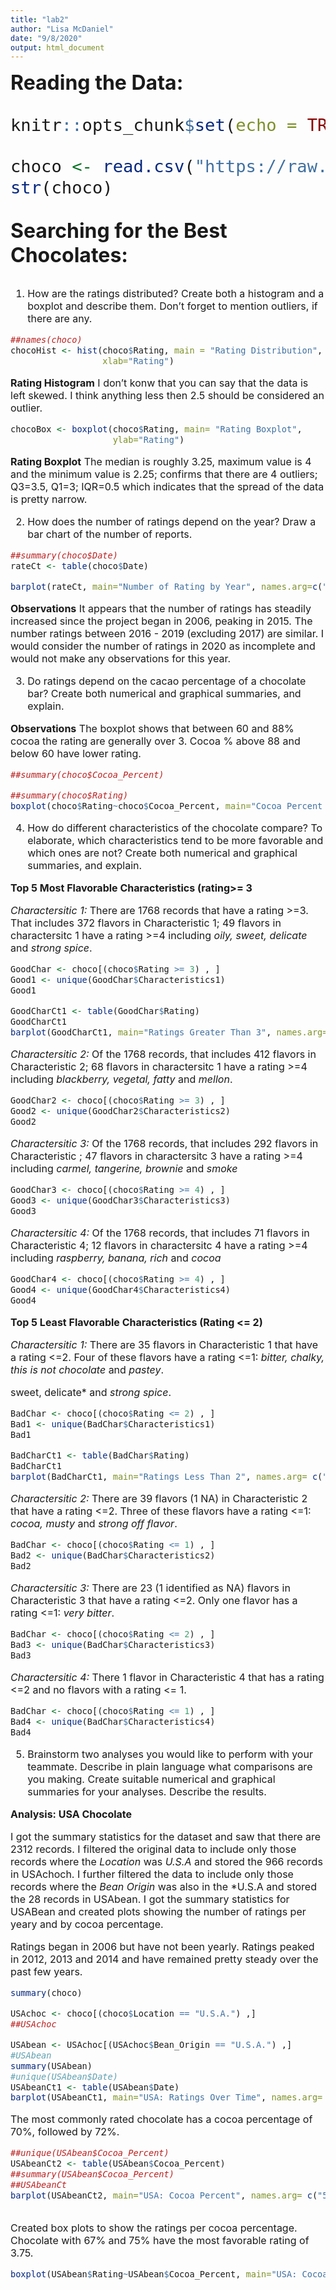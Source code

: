 ---
title: "lab2"
author: "Lisa McDaniel"
date: "9/8/2020"
output: html_document
---
<font size="6"> **Reading the Data:**

```{r setup, include=FALSE}
knitr::opts_chunk$set(echo = TRUE, comment=NA)
```
```{r}
choco <- read.csv("https://raw.githubusercontent.com/xdaiISU/ds202materials/master/hwlabs/data/choco.csv") 
str(choco) 
```
<font size="6"> **Searching for the Best Chocolates:**
<font size="3">

1.	How are the ratings distributed? Create both a histogram and a boxplot and describe them. Don’t forget to mention outliers, if there are any.
```{r echo=FALSE, fig.width=10}
##names(choco)
chocoHist <- hist(choco$Rating, main = "Rating Distribution", 
                  xlab="Rating")
```

**Rating Histogram**
I don't konw that you can say that the data is left skewed.  I think anything less then 2.5 should be considered an outlier.

```{r echo = FALSE}
chocoBox <- boxplot(choco$Rating, main= "Rating Boxplot", 
                    ylab="Rating")
```

**Rating Boxplot**
The median is roughly 3.25, maximum value is 4 and the minimum value is 2.25; confirms that there are 4 outliers; Q3=3.5, Q1=3; IQR=0.5 which indicates that the spread of the data is pretty narrow.

2.	How does the number of ratings depend on the year? Draw a bar chart of the number of reports.

```{r echo = FALSE, fig.width=10}
##summary(choco$Date)
rateCt <- table(choco$Date)

barplot(rateCt, main="Number of Rating by Year", names.arg=c("2006", "2007", "2008", "2009", "2010", "2011", "2012", "2013", "2014", "2015", "2016", "2017", "2018", "2019", "2020"), xlab="Year", ylab="Number of Ratings")
```

**Observations**
It appears that the number of ratings has steadily increased since the project began in 2006, peaking in 2015.  The number ratings between 2016 - 2019 (excluding 2017) are similar.  I would consider the number of ratings in 2020 as incomplete and would not make any observations for this year.

3.	Do ratings depend on the cacao percentage of a chocolate bar? Create both numerical and graphical summaries, and explain.

**Observations**  The boxplot shows that between 60 and 88% cocoa the rating are generally over 3.  Cocoa % above 88 and below 60 have lower rating.
```{r echo = FALSE, fig.width=14}
##summary(choco$Cocoa_Percent)

##summary(choco$Rating)
boxplot(choco$Rating~choco$Cocoa_Percent, main="Cocoa Percent Rating", xlab="Cocao Percent", ylab = "Rating")

```

4.	How do different characteristics of the chocolate compare? To elaborate, which characteristics tend to be more favorable and which ones are not? Create both numerical and graphical summaries, and explain.


<font size="3"> **Top 5 Most Flavorable Characteristics (rating>= 3**

*Charactersitic 1:*
There are 1768 records that have a rating >=3. That includes 372 flavors in Characteristic 1; 49 flavors in charactersitc 1 have a rating >=4 including *oily, sweet, delicate* and *strong spice*.  
```{r echo=FALSE, results="hide"}
GoodChar <- choco[(choco$Rating >= 3) , ]
Good1 <- unique(GoodChar$Characteristics1)
Good1

GoodCharCt1 <- table(GoodChar$Rating)
GoodCharCt1
barplot(GoodCharCt1, main="Ratings Greater Than 3", names.arg= c("3", "3.25", "3.5", "3.75" , "4"), ylab="Number of Ratings", xlab="Rating")
```

*Charactersitic 2:*  Of the 1768 records, that includes 412 flavors in Characteristic 2; 68 flavors in charactersitc 1 have a rating >=4 including *blackberry, vegetal, fatty* and *mellon*.  
```{r echo=FALSE, results="hide"}
GoodChar2 <- choco[(choco$Rating >= 3) , ]
Good2 <- unique(GoodChar2$Characteristics2)
Good2
```
*Charactersitic 3:*   Of the 1768 records, that includes 292 flavors in Characteristic ; 47 flavors in charactersitc 3 have a rating >=4 including *carmel, tangerine, brownie* and *smoke*
```{r echo=FALSE, results="hide"}
GoodChar3 <- choco[(choco$Rating >= 4) , ]
Good3 <- unique(GoodChar3$Characteristics3)
Good3
```
*Charactersitic 4:*  Of the 1768 records, that includes 71 flavors in Characteristic 4; 12 flavors in charactersitc 4 have a rating >=4 including *raspberry, banana, rich* and *cocoa*
```{r echo=FALSE, results="hide"}
GoodChar4 <- choco[(choco$Rating >= 4) , ]
Good4 <- unique(GoodChar4$Characteristics4)
Good4
```

<font size="3"> **Top 5 Least Flavorable Characteristics (Rating <= 2)**

*Charactersitic 1:*
There are 35 flavors in Characteristic 1 that have a rating <=2.  Four of these flavors have a rating <=1: *bitter, chalky, this is not chocolate* and *pastey*.

sweet, delicate* and *strong spice*.  
```{r echo=FALSE, results="hide"}
BadChar <- choco[(choco$Rating <= 2) , ]
Bad1 <- unique(BadChar$Characteristics1)
Bad1

BadCharCt1 <- table(BadChar$Rating)
BadCharCt1
barplot(BadCharCt1, main="Ratings Less Than 2", names.arg= c("1", "1.5", "1.75" , "2"), ylab="Number of Ratings", xlab="Rating")
```

*Charactersitic 2:* 
There are 39 flavors (1 NA) in Characteristic 2 that have a rating <=2.  Three of these flavors have a rating <=1: *cocoa, musty* and *strong off flavor*. 
```{r echo=FALSE, results="hide"}
BadChar <- choco[(choco$Rating <= 1) , ]
Bad2 <- unique(BadChar$Characteristics2)
Bad2
```
*Charactersitic 3:*
There are 23 (1 identified as NA) flavors in Characteristic 3 that have a rating <=2.
Only one flavor has a rating <=1: *very bitter*. 
```{r echo=FALSE, results="hide"}
BadChar <- choco[(choco$Rating <= 2) , ]
Bad3 <- unique(BadChar$Characteristics3)
Bad3
```
 *Charactersitic 4:*
There 1 flavor in Characteristic 4 that has a rating <=2 and no flavors with a rating <= 1.
```{r echo=FALSE, results="hide"}
BadChar <- choco[(choco$Rating <= 1) , ]
Bad4 <- unique(BadChar$Characteristics4)
Bad4
```

5.	Brainstorm two analyses you would like to perform with your teammate. Describe in plain language what comparisons are you making. Create suitable numerical and graphical summaries for your analyses. Describe the results.

<font size="3"> **Analysis:  USA Chocolate**

I got the summary statistics for the dataset and saw that there are 2312 records.  I filtered the original data to include only those records where the  *Location* was *U.S.A* and stored the 966 records in USAchoch.  I further filtered the data to include only those records where the  *Bean Origin* was also in the *U.S.A and stored the 28 records in USAbean.  I got the summary statistics for USABean and created plots showing the number of ratings per yeary and by cocoa percentage.

Ratings began in 2006 but have not been yearly.  Ratings peaked in 2012, 2013 and 2014 and have remained pretty steady over the past few years.
```{r echo=FALSE}
summary(choco)

USAchoc <- choco[(choco$Location == "U.S.A.") ,]
##USAchoc

USAbean <- USAchoc[(USAchoc$Bean_Origin == "U.S.A.") ,]
#USAbean
summary(USAbean)
#unique(USAbean$Date)
USAbeanCt1 <- table(USAbean$Date)
barplot(USAbeanCt1, main="USA: Ratings Over Time", names.arg= c("2006", "2009", "2010", "2011", "2012", "2013", "2014", "2016", "2019", "2020"), ylab="Number of Ratings", xlab="Year")
```

The most commonly rated chocolate has a cocoa percentage of 70%, followed by 72%.

```{r echo=FALSE}
##unique(USAbean$Cocoa_Percent)
USAbeanCt2 <- table(USAbean$Cocoa_Percent)
##summary(USAbean$Cocoa_Percent)
##USAbeanCt
barplot(USAbeanCt2, main="USA: Cocoa Percent", names.arg= c("55", "60", "65", "67", "70", "71", "72", "73", "75", "85"), ylab="Number of Ratings", xlab="Cocoa Percent")
          
```

Created box plots to show the ratings per cocoa percentage.  Chocolate with 67% and 75% have the most favorable rating of 3.75.

```{r echo=FALSE}
boxplot(USAbean$Rating~USAbean$Cocoa_Percent, main="USA: Cocoa Percent Rating", xlab="Cocao Percent", ylab = "Rating")
```

